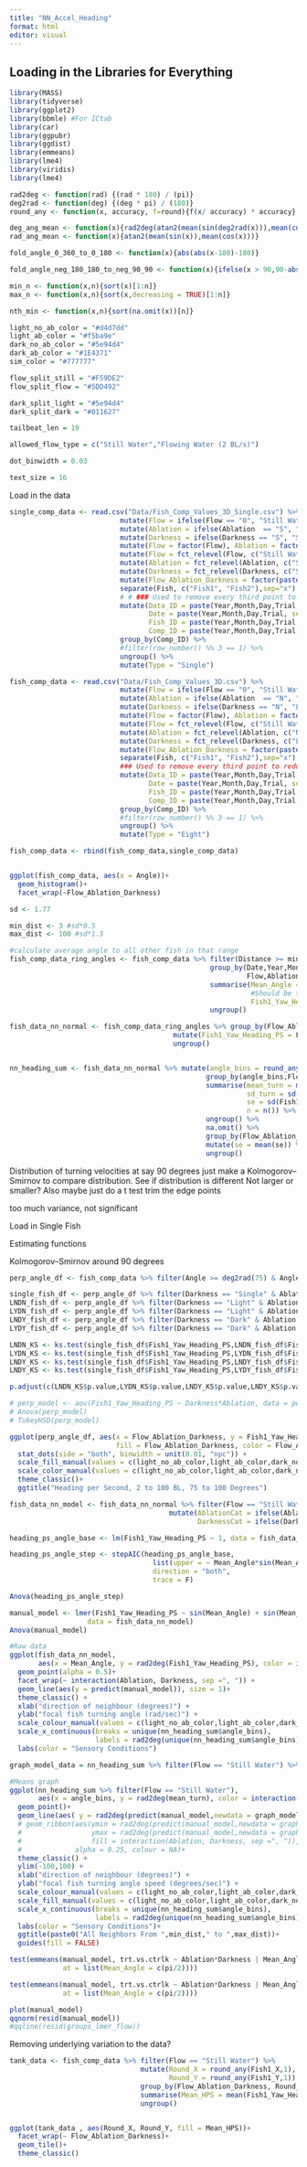 ```yaml
---
title: "NN_Accel_Heading"
format: html
editor: visual
---
```


## Loading in the Libraries for Everything

```r
library(MASS)
library(tidyverse)
library(ggplot2)
library(bbmle) #For ICtab
library(car)
library(ggpubr)
library(ggdist)
library(emmeans)
library(lme4)
library(viridis)
library(lme4)

```

```r
rad2deg <- function(rad) {(rad * 180) / (pi)}
deg2rad <- function(deg) {(deg * pi) / (180)}
round_any <- function(x, accuracy, f=round){f(x/ accuracy) * accuracy}

deg_ang_mean <- function(x){rad2deg(atan2(mean(sin(deg2rad(x))),mean(cos(deg2rad(x)))))}
rad_ang_mean <- function(x){atan2(mean(sin(x)),mean(cos(x)))}

fold_angle_0_360_to_0_180 <- function(x){abs(abs(x-180)-180)}

fold_angle_neg_180_180_to_neg_90_90 <- function(x){ifelse(x > 90,90-abs(90-x),ifelse(x < -90, -90+abs(-90-x), x))}

min_n <- function(x,n){sort(x)[1:n]}
max_n <- function(x,n){sort(x,decreasing = TRUE)[1:n]}

nth_min <- function(x,n){sort(na.omit(x))[n]}

light_no_ab_color = "#d4d7dd"
light_ab_color = "#f5ba9e"
dark_no_ab_color = "#5e94d4"
dark_ab_color = "#1E4371"
sim_color = "#777777"

flow_split_still = "#F59DE2"
flow_split_flow = "#5DD492"

dark_split_light = "#5e94d4"
dark_split_dark = "#011627"

tailbeat_len = 19

allowed_flow_type = c("Still Water","Flowing Water (2 BL/s)")

dot_binwidth = 0.03

text_size = 16
```

Load in the data

```r

single_comp_data <- read.csv("Data/Fish_Comp_Values_3D_Single.csv") %>%
                           mutate(Flow = ifelse(Flow == "0", "Still Water", "Flowing Water (2 BL/s)")) %>%
                           mutate(Ablation = ifelse(Ablation  == "S", "Single", "Jingle")) %>%
                           mutate(Darkness = ifelse(Darkness == "S", "Single", "Jingle")) %>%
                           mutate(Flow = factor(Flow), Ablation = factor(Ablation), Darkness = factor(Darkness)) %>%
                           mutate(Flow = fct_relevel(Flow, c("Still Water"))) %>%
                           mutate(Ablation = fct_relevel(Ablation, c("Single"))) %>%
                           mutate(Darkness = fct_relevel(Darkness, c("Single"))) %>%
                           mutate(Flow_Ablation_Darkness = factor(paste(Flow,Ablation,Darkness,sep=", "))) %>%
                           separate(Fish, c("Fish1", "Fish2"),sep="x") %>% 
                           # # ### Used to remove every third point to reduce autocorrelation
                           mutate(Data_ID = paste(Year,Month,Day,Trial, sep = "_"),
                                  Date = paste(Year,Month,Day,Trial, sep = "_"),
                                  Fish_ID = paste(Year,Month,Day,Trial,Fish1, sep = "_"),
                                  Comp_ID = paste(Year,Month,Day,Trial,Fish1,Fish2, sep = "_")) %>%
                           group_by(Comp_ID) %>%
                           #filter(row_number() %% 3 == 1) %>%
                           ungroup() %>%
                           mutate(Type = "Single")

fish_comp_data <- read.csv("Data/Fish_Comp_Values_3D.csv") %>%
                           mutate(Flow = ifelse(Flow == "0", "Still Water", "Flowing Water (2 BL/s)")) %>%
                           mutate(Ablation = ifelse(Ablation  == "N", "No Ablation", "Ablated")) %>%
                           mutate(Darkness = ifelse(Darkness == "N", "Light", "Dark")) %>%
                           mutate(Flow = factor(Flow), Ablation = factor(Ablation), Darkness = factor(Darkness)) %>%
                           mutate(Flow = fct_relevel(Flow, c("Still Water","Flowing Water (2 BL/s)"))) %>%
                           mutate(Ablation = fct_relevel(Ablation, c("No Ablation","Ablated"))) %>%
                           mutate(Darkness = fct_relevel(Darkness, c("Light","Dark"))) %>%
                           mutate(Flow_Ablation_Darkness = factor(paste(Flow,Ablation,Darkness,sep=", "))) %>%
                           separate(Fish, c("Fish1", "Fish2"),sep="x") %>% 
                           ### Used to remove every third point to reduce autocorrelation
                           mutate(Data_ID = paste(Year,Month,Day,Trial, sep = "_"),
                                  Date = paste(Year,Month,Day,Trial, sep = "_"),
                                  Fish_ID = paste(Year,Month,Day,Trial,Fish1, sep = "_"),
                                  Comp_ID = paste(Year,Month,Day,Trial,Fish1,Fish2, sep = "_")) %>%
                           group_by(Comp_ID) %>%
                           #filter(row_number() %% 3 == 1) %>%
                           ungroup() %>%
                           mutate(Type = "Eight")

fish_comp_data <- rbind(fish_comp_data,single_comp_data)


ggplot(fish_comp_data, aes(x = Angle))+
  geom_histogram()+
  facet_wrap(~Flow_Ablation_Darkness)

sd <- 1.77

min_dist <- 3 #sd*0.5
max_dist <- 100 #sd*1.5

#calculate average angle to all other fish in that range
fish_comp_data_ring_angles <- fish_comp_data %>% filter(Distance >= min_dist & Distance <= max_dist) %>%
                                                 group_by(Date,Year,Month,Day,Trial,
                                                          Flow,Ablation,Darkness,Type,Flow_Ablation_Darkness,Fish1,Tailbeat_Num) %>%
                                                 summarise(Mean_Angle = rad_ang_mean(Angle),
                                                           #Should be the same number each time
                                                           Fish1_Yaw_Heading_PS = mean(Fish1_Yaw_Heading_PS, rm.na = T)) %>%
                                                 ungroup()

fish_data_nn_normal <- fish_comp_data_ring_angles %>% group_by(Flow_Ablation_Darkness) %>%
                                        mutate(Fish1_Yaw_Heading_PS = Fish1_Yaw_Heading_PS - mean(Fish1_Yaw_Heading_PS, na.rm = T)) %>%
                                        ungroup()


nn_heading_sum <- fish_data_nn_normal %>% mutate(angle_bins = round_any(Mean_Angle,pi/6)) %>%
                                                group_by(angle_bins,Flow,Ablation,Darkness,Flow_Ablation_Darkness,Type) %>%
                                                summarise(mean_turn = mean(Fish1_Yaw_Heading_PS, na.rm = T),
                                                          sd_turn = sd(Fish1_Yaw_Heading_PS, na.rm = T),
                                                          se = sd(Fish1_Yaw_Heading_PS, na.rm = T) / sqrt(n()),
                                                          n = n()) %>%
                                                ungroup() %>%
                                                na.omit() %>%
                                                group_by(Flow_Ablation_Darkness) %>%
                                                mutate(se = mean(se)) %>%
                                                ungroup()
```

Distribution of turning velocities at say 90 degrees
just make a Kolmogorov–Smirnov to compare distribution. See if distribution is different
  Not larger or smaller?
Also maybe just do a t test 
trim the edge points

too much variance, not significant

Load in Single Fish

Estimating functions

Kolmogorov–Smirnov around 90 degrees

```r

perp_angle_df <- fish_comp_data %>% filter(Angle >= deg2rad(75) & Angle <= deg2rad(105)) %>% filter(Distance >= 2 & Distance <= 100) %>% filter(Flow == "Still Water")

single_fish_df <- perp_angle_df %>% filter(Darkness == "Single" & Ablation == "Single")
LNDN_fish_df <- perp_angle_df %>% filter(Darkness == "Light" & Ablation == "No Ablation")
LYDN_fish_df <- perp_angle_df %>% filter(Darkness == "Light" & Ablation == "Ablated")
LNDY_fish_df <- perp_angle_df %>% filter(Darkness == "Dark" & Ablation == "No Ablation")
LYDY_fish_df <- perp_angle_df %>% filter(Darkness == "Dark" & Ablation == "Ablated")

LNDN_KS <- ks.test(single_fish_df$Fish1_Yaw_Heading_PS,LNDN_fish_df$Fish1_Yaw_Heading_PS)
LYDN_KS <- ks.test(single_fish_df$Fish1_Yaw_Heading_PS,LYDN_fish_df$Fish1_Yaw_Heading_PS)
LNDY_KS <- ks.test(single_fish_df$Fish1_Yaw_Heading_PS,LNDY_fish_df$Fish1_Yaw_Heading_PS)
LNDY_KS <- ks.test(single_fish_df$Fish1_Yaw_Heading_PS,LYDY_fish_df$Fish1_Yaw_Heading_PS)

p.adjust(c(LNDN_KS$p.value,LYDN_KS$p.value,LNDY_KS$p.value,LNDY_KS$p.value))

# perp_model <- aov(Fish1_Yaw_Heading_PS ~ Darkness*Ablation, data = perp_angle_df)
# Anova(perp_model)
# TukeyHSD(perp_model)

ggplot(perp_angle_df, aes(x = Flow_Ablation_Darkness, y = Fish1_Yaw_Heading_PS,
                          fill = Flow_Ablation_Darkness, color = Flow_Ablation_Darkness))+
  stat_dots(side = "both", binwidth = unit(0.01, "npc")) +
  scale_fill_manual(values = c(light_no_ab_color,light_ab_color,dark_no_ab_color,dark_ab_color,"red")) +
  scale_color_manual(values = c(light_no_ab_color,light_ab_color,dark_no_ab_color,dark_ab_color,"red")) +
  theme_classic()+
  ggtitle("Heading per Second, 2 to 100 BL, 75 to 100 Degrees")

```



```r

fish_data_nn_model <- fish_data_nn_normal %>% filter(Flow == "Still Water") %>% 
                                       mutate(AblationCat = ifelse(Ablation == "Ablated",1,0),
                                              DarknessCat = ifelse(Darkness == "Dark",1,0))

heading_ps_angle_base <- lm(Fish1_Yaw_Heading_PS ~ 1, data = fish_data_nn_model) 

heading_ps_angle_step <- stepAIC(heading_ps_angle_base,
                                   list(upper = ~ Mean_Angle*sin(Mean_Angle)*Ablation*Darkness, lower = ~1),
                                   direction = "both",
                                   trace = F)

Anova(heading_ps_angle_step)

manual_model <- lmer(Fish1_Yaw_Heading_PS ~ sin(Mean_Angle) + sin(Mean_Angle):Ablation + sin(Mean_Angle):Darkness + sin(Mean_Angle):Ablation:Darkness + (1|Date), 
                   data = fish_data_nn_model) 
Anova(manual_model)

#Raw data
ggplot(fish_data_nn_model,
       aes(x = Mean_Angle, y = rad2deg(Fish1_Yaw_Heading_PS), color = interaction(Ablation, Darkness, sep =", ")))+
  geom_point(alpha = 0.5)+
  facet_wrap(~ interaction(Ablation, Darkness, sep =", ")) +
  geom_line(aes(y = predict(manual_model)), size = 1)+
  theme_classic() +
  xlab("direction of neighbour (degrees)") +
  ylab("focal fish turning angle (rad/sec)") +
  scale_colour_manual(values = c(light_no_ab_color,light_ab_color,dark_no_ab_color,dark_ab_color,"red")) +
  scale_x_continuous(breaks = unique(nn_heading_sum$angle_bins),
                     labels = rad2deg(unique(nn_heading_sum$angle_bins))) +
  labs(color = "Sensory Conditions")

graph_model_data = nn_heading_sum %>% filter(Flow == "Still Water") %>% mutate(Mean_Angle = angle_bins)

#Means graph
ggplot(nn_heading_sum %>% filter(Flow == "Still Water"),
       aes(x = angle_bins, y = rad2deg(mean_turn), color = interaction(Ablation, Darkness, sep =", ")))+
  geom_point()+
  geom_line(aes( y = rad2deg(predict(manual_model,newdata = graph_model_data, re.form = NA)) ), size = 1)+
  # geom_ribbon(aes(ymin = rad2deg(predict(manual_model,newdata = graph_model_data, re.form = NA) - se),
  #                 ymax = rad2deg(predict(manual_model,newdata = graph_model_data, re.form = NA) + se),
  #                 fill = interaction(Ablation, Darkness, sep =", ")),
  #             alpha = 0.25, colour = NA)+
  theme_classic() +
  ylim(-100,100) +
  xlab("direction of neighbour (degrees)") +
  ylab("focal fish turning angle speed (degrees/sec)") +
  scale_colour_manual(values = c(light_no_ab_color,light_ab_color,dark_no_ab_color,dark_ab_color,"red")) +
  scale_fill_manual(values = c(light_no_ab_color,light_ab_color,dark_no_ab_color,dark_ab_color,"red")) +
  scale_x_continuous(breaks = unique(nn_heading_sum$angle_bins),
                     labels = rad2deg(unique(nn_heading_sum$angle_bins))) +
  labs(color = "Sensory Conditions")+
  ggtitle(paste0("All Neighbors From ",min_dist," to ",max_dist))+ 
  guides(fill = FALSE)

test(emmeans(manual_model, trt.vs.ctrlk ~ Ablation*Darkness | Mean_Angle,
             at = list(Mean_Angle = c(pi/2))))

test(emmeans(manual_model, trt.vs.ctrlk ~ Ablation*Darkness | Mean_Angle,
             at = list(Mean_Angle = c(pi/2))))

plot(manual_model)
qqnorm(resid(manual_model))
#qqline(resid(groups_lmer_flow))

```

Removing underlying variation to the data?

```r

tank_data <- fish_comp_data %>% filter(Flow == "Still Water") %>% 
                                mutate(Round_X = round_any(Fish1_X,1),
                                       Round_Y = round_any(Fish1_Y,1)) %>%
                                group_by(Flow_Ablation_Darkness, Round_X, Round_Y) %>%
                                summarise(Mean_HPS = mean(Fish1_Yaw_Heading_PS)) %>%
                                ungroup()


ggplot(tank_data , aes(Round_X, Round_Y, fill = Mean_HPS))+
  facet_wrap(~ Flow_Ablation_Darkness)+
  geom_tile()+
  theme_classic()



```

